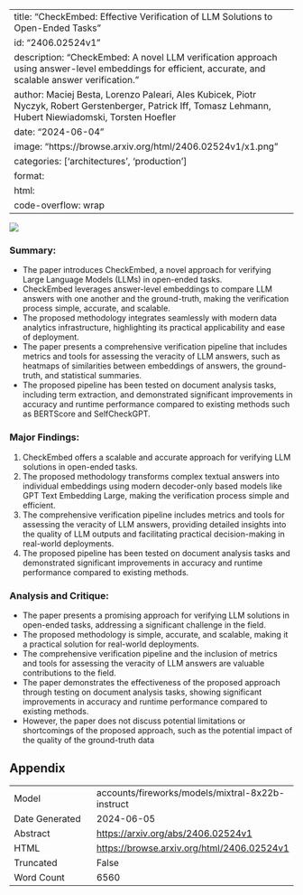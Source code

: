 
---
title: "CheckEmbed: Effective Verification of LLM Solutions to Open-Ended Tasks"
id: "2406.02524v1"
description: "CheckEmbed: A novel LLM verification approach using answer-level embeddings for efficient, accurate, and scalable answer verification."
author: Maciej Besta, Lorenzo Paleari, Ales Kubicek, Piotr Nyczyk, Robert Gerstenberger, Patrick Iff, Tomasz Lehmann, Hubert Niewiadomski, Torsten Hoefler
date: "2024-06-04"
image: "https://browse.arxiv.org/html/2406.02524v1/x1.png"
categories: ['architectures', 'production']
format:
  html:
    code-overflow: wrap
---

![](https://browse.arxiv.org/html/2406.02524v1/x1.png)

### Summary:

- The paper introduces CheckEmbed, a novel approach for verifying Large Language Models (LLMs) in open-ended tasks.
- CheckEmbed leverages answer-level embeddings to compare LLM answers with one another and the ground-truth, making the verification process simple, accurate, and scalable.
- The proposed methodology integrates seamlessly with modern data analytics infrastructure, highlighting its practical applicability and ease of deployment.
- The paper presents a comprehensive verification pipeline that includes metrics and tools for assessing the veracity of LLM answers, such as heatmaps of similarities between embeddings of answers, the ground-truth, and statistical summaries.
- The proposed pipeline has been tested on document analysis tasks, including term extraction, and demonstrated significant improvements in accuracy and runtime performance compared to existing methods such as BERTScore and SelfCheckGPT.

### Major Findings:

1. CheckEmbed offers a scalable and accurate approach for verifying LLM solutions in open-ended tasks.
2. The proposed methodology transforms complex textual answers into individual embeddings using modern decoder-only based models like GPT Text Embedding Large, making the verification process simple and efficient.
3. The comprehensive verification pipeline includes metrics and tools for assessing the veracity of LLM answers, providing detailed insights into the quality of LLM outputs and facilitating practical decision-making in real-world deployments.
4. The proposed pipeline has been tested on document analysis tasks and demonstrated significant improvements in accuracy and runtime performance compared to existing methods.

### Analysis and Critique:

- The paper presents a promising approach for verifying LLM solutions in open-ended tasks, addressing a significant challenge in the field.
- The proposed methodology is simple, accurate, and scalable, making it a practical solution for real-world deployments.
- The comprehensive verification pipeline and the inclusion of metrics and tools for assessing the veracity of LLM answers are valuable contributions to the field.
- The paper demonstrates the effectiveness of the proposed approach through testing on document analysis tasks, showing significant improvements in accuracy and runtime performance compared to existing methods.
- However, the paper does not discuss potential limitations or shortcomings of the proposed approach, such as the potential impact of the quality of the ground-truth data

## Appendix

|          |          |
|----------|----------|
| Model     | accounts/fireworks/models/mixtral-8x22b-instruct       |
| Date Generated     | 2024-06-05       |
| Abstract | [https://arxiv.org/abs/2406.02524v1](https://arxiv.org/abs/2406.02524v1)        |
| HTML     | [https://browse.arxiv.org/html/2406.02524v1](https://browse.arxiv.org/html/2406.02524v1)       |
| Truncated       | False       |
| Word Count       | 6560       |